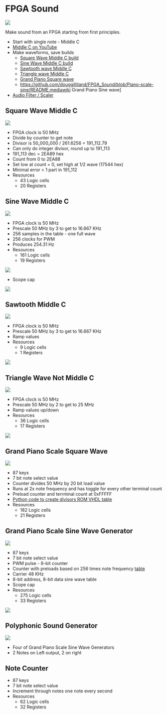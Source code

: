 = FPGA Sound =

<img src="https://raw.githubusercontent.com/douggilliland/FPGA_Sound/main/SoundGen_Top_BlockDiagram.PNG"></img>

Make sound from an FPGA starting from first principles.

* Start with single note - Middle C
* [https://www.youtube.com/watch?v=CKi78RF7vck Middle C on YouTube]
* Make waveforms, save builds
** [https://github.com/douggilliland/FPGA_Sound/tree/Square-Wave-Middle-C Square Wave Middle C build]
** [https://github.com/douggilliland/FPGA_Sound/tree/Sine-Wave-Middle-C Sine Wave Middle C build]
** [https://github.com/douggilliland/FPGA_Sound/tree/main/MiddleCSawtooth Sawtooth wave Middle C]
** [https://github.com/douggilliland/FPGA_Sound/tree/main/MiddleCTriangle Triangle wave Middle C]
** [https://github.com/douggilliland/FPGA_Sound/tree/main/ScaleSquare Grand Piano Square wave]
** https://github.com/douggilliland/FPGA_Sound/blob/Piano-scale-sine/README.mediawiki Grand Piano Sine wave]
* [https://github.com/douggilliland/FPGA_Sound/tree/main/Filter Audio Filter / Scaler]

== Square Wave Middle C ==

<img src="https://raw.githubusercontent.com/douggilliland/FPGA_Sound/main/MiddleCSquare/Square-MiddleC_BlockDiagram.png"></img>

*  FPGA clock is 50 MHz
* Divide by counter to get note
* Divisor is 50_000_000 / 261.6256 = 191_112.79
* Can only do integer divisor, round up to 191_113
* 191_113 dec = 2EA89 hex
* Count from 0 to 2EA88
* Set low at count = 0, set high at 1/2 wave (17544 hex)
* Minimal error < 1 part in 191_112
* Resources
** 43 Logic cells
** 20 Registers

== Sine Wave Middle C ==

<img src="https://raw.githubusercontent.com/douggilliland/FPGA_Sound/main/MiddleCSine/SoundGen_MiddleC_BlockDiagram.PNG"></img>

* FPGA clock is 50 MHz
* Prescale 50 MHz by 3 to get to 16.667 KHz
* 256 samples in the table - one full wave
* 256 clocks for PWM
* Produces 254.31 Hz
* Resources
** 161 Logic cells
** 19 Registers

<img src="https://raw.githubusercontent.com/douggilliland/FPGA_Sound/main/MiddleCSine/Middle-C_BlockDiagram.png"></img>

* Scope cap

<img src="https://raw.githubusercontent.com/douggilliland/FPGA_Sound/main/MiddleCSine/MiddleC_Scope_Cap.png"></img>

== Sawtooth Middle C ==

<img src="https://raw.githubusercontent.com/douggilliland/FPGA_Sound/main/MiddleCSawtooth/Sawtooth-MiddleC_BlockDiagram.png"></img>

* FPGA clock is 50 MHz
* Prescale 50 MHz by 3 to get to 16.667 KHz
* Ramp values
* Resources
** 9 Logic cells
** 1 Registers

<img src="https://raw.githubusercontent.com/douggilliland/FPGA_Sound/main/MiddleCSawtooth/SawtoothScopeCap.png"></img>

== Triangle Wave Not Middle C ==

<img src="https://raw.githubusercontent.com/douggilliland/FPGA_Sound/main/MiddleCTriangle/Triangle-MiddleC_BlockDiagram.png"></img>

* FPGA clock is 50 MHz
* Prescale 50 MHz by 2 to get to 25 MHz
* Ramp values up/down
* Resources
** 36 Logic cells
** 17 Registers

<img src="https://raw.githubusercontent.com/douggilliland/FPGA_Sound/main/MiddleCTriangle/TriangleScopeCap.png"></img>

== Grand Piano Scale Square Wave ==

<img src="https://raw.githubusercontent.com/douggilliland/FPGA_Sound/main/ScaleSquare/SquareScale_BlockDiagram.png"></img>

* 87 keys
* 7 bit note select value
* Counter divides 50 MHz by 20 bit load value
* Runs at 2x note frequency and has toggle for every other terminal count
* Preload counter and terrminal count at 0xFFFFF
* [https://github.com/land-boards/lb-Python-Code/tree/master/pyCSVtoROM Python code to create divisors ROM VHDL table]
* Resources
** 182 Logic cells
** 21 Registers

== Grand Piano Scale Sine Wave Generator ==

<img src="https://raw.githubusercontent.com/douggilliland/FPGA_Sound/main/ScaleSine/Scale_Sine_BlkDiagram.png"></img>

* 87 keys
* 7 bit note select value
* PWM pulse - 8-bit counter
* Counter with preloads based on 256 times note frequency [https://github.com/douggilliland/FPGA_Sound/blob/main/ScaleSine/Piano.xls table]
* Carrier 48 KHz
* 8-bit address, 8-bit data sine wave table
* Scope cap
* Resources
** 275 Logic cells
** 33 Registers

<img src="https://raw.githubusercontent.com/douggilliland/FPGA_Sound/main/ScaleSine/Scale_Sine_Cap.png"></img>

== Polyphonic Sound Generator ==

<img src="https://raw.githubusercontent.com/douggilliland/FPGA_Sound/main/PolySound/Poly_BlockDiagram.PNG"></img>

* Four of Grand Piano Scale Sine Wave Generators
* 2 Notes on Left output, 2 on right

== Note Counter ==

* 87 keys
* 7 bit note select value
* Increment through notes one note every second
* Resources
** 62 Logic cells
** 32 Registers
